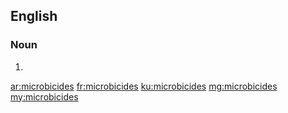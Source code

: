 ==English==

===Noun===
{{head|en}}

# {{plural of|microbicide}}

[[ar:microbicides]]
[[fr:microbicides]]
[[ku:microbicides]]
[[mg:microbicides]]
[[my:microbicides]]